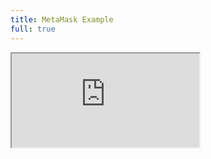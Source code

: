 ```yaml
---
title: MetaMask Example
full: true
---
```

<style global>{`
  article {
    padding-top: 2.5rem !important;
  }
`}</style>
<iframe
  src="https://codesandbox.io/embed/github/anudit/omnidsnap?file=/index.html?codemirror=1&fontsize=14&theme=dark&autoresize=1&hidenavigation=1"
  style={{
    width: '100%',
    height: '100%',
    border: 0,
    overflow: 'hidden',
    background: 'rgb(21, 21, 21)'
  }}
  title="Snap Example"
  allow="accelerometer; ambient-light-sensor; camera; encrypted-media; geolocation; gyroscope; hid; microphone; midi; payment; usb; vr; xr-spatial-tracking"
  sandbox="allow-autoplay allow-forms allow-modals allow-popups allow-presentation allow-same-origin allow-scripts"
/>
